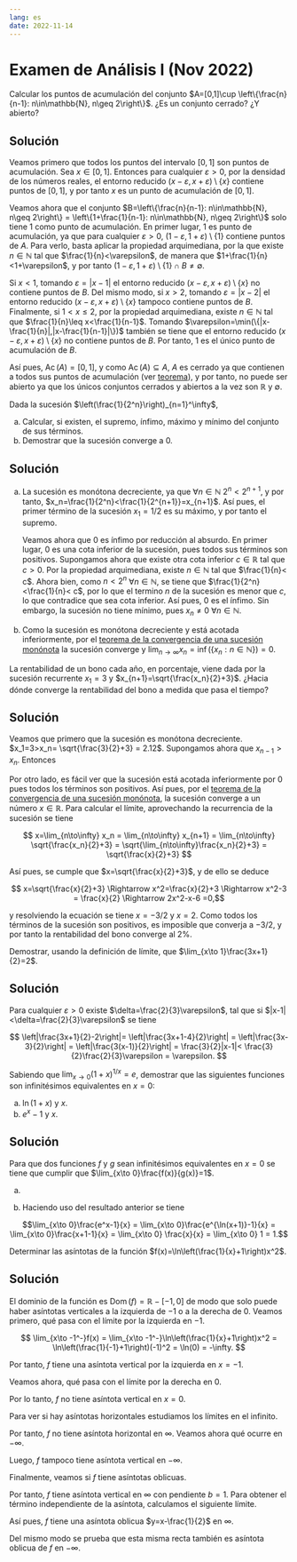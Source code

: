 ```yaml
---
lang: es
date: 2022-11-14
---
```


# Examen de Análisis I (Nov 2022)

:::{#exr-1}
Calcular los puntos de acumulación del conjunto $A=[0,1]\cup \left\{\frac{n}{n-1}: n\in\mathbb{N}, n\geq 2\right\}$. ¿Es un conjunto cerrado? ¿Y abierto?
:::

:::{.callout-tip collapse="true"}
## Solución
Veamos primero que todos los puntos del intervalo $[0,1]$ son puntos de acumulación. Sea $x\in[0,1]$. Entonces para cualquier $\varepsilon>0$, por la densidad de los números reales, el entorno reducido $(x-\varepsilon,x+\varepsilon)\setminus\{x\}$ contiene puntos de $[0,1]$, y por tanto $x$ es un punto de acumulación de $[0,1]$.

Veamos ahora que el conjunto $B=\left\{\frac{n}{n-1}: n\in\mathbb{N}, n\geq 2\right\} = \left\{1+\frac{1}{n-1}: n\in\mathbb{N}, n\geq 2\right\}$ solo tiene $1$ como punto de acumulación. En primer lugar, $1$ es punto de acumulación, ya que para cualquier $\varepsilon>0$, $(1-\varepsilon, 1+\varepsilon)\setminus  \{1\}$ contiene puntos de $A$. Para verlo, basta aplicar la propiedad arquimediana, por la que existe $n\in\mathbb{N}$ tal que $\frac{1}{n}<\varepsilon$, de manera que $1+\frac{1}{n}<1+\varepsilon$, y por tanto $(1-\varepsilon, 1+\varepsilon)\setminus  \{1\}\cap B\neq \emptyset$.

Si $x<1$, tomando $\varepsilon=|x-1|$ el entorno reducido $(x-\varepsilon, x+\varepsilon)\setminus\{x\}$ no contiene puntos de $B$. Del mismo modo, si $x>2$, tomando $\varepsilon=|x-2|$ el entorno reducido $(x-\varepsilon, x+\varepsilon)\setminus\{x\}$ tampoco contiene puntos de $B$. Finalmente, si $1<x\leq 2$, por la propiedad arquimediana, existe $n\in\mathbb{N}$ tal que $\frac{1}{n}\leq x<\frac{1}{n-1}$. Tomando $\varepsilon=\min(\{|x-\frac{1}{n}|,|x-\frac{1}{n-1}|\})$ también se tiene que el entorno reducido $(x-\varepsilon, x+\varepsilon)\setminus\{x\}$ no contiene puntos de $B$. Por tanto, $1$ es el único punto de acumulación de $B$.

Así pues, $\operatorname{Ac}(A)=[0,1]$, y como $\operatorname{Ac}(A)\subseteq A$, $A$ es cerrado ya que contienen a todos sus puntos de acumulación (ver [teorema](https://aprendeconalf.es/analisis-manual/topologia-reales.html#thm-conjunto-cerrado-puntos-acumulacion)), y por tanto, no puede ser abierto ya que los únicos conjuntos cerrados y abiertos a la vez son $\mathbb{R}$ y $\emptyset$.
:::

:::{#exr-2}
Dada la sucesión $\left(\frac{1}{2^n}\right)_{n=1}^\infty$,

a. Calcular, si existen, el supremo, ínfimo, máximo y mínimo del conjunto de sus términos.
b. Demostrar que la sucesión converge a $0$.
:::

:::{.callout-tip collapse="true"}
## Solución
a. La sucesión es monótona decreciente, ya que $\forall n\in\mathbb{N}$ $2^n<2^{n+1}$, y por tanto, $x_n=\frac{1}{2^n}<\frac{1}{2^{n+1}}=x_{n+1}$. Así pues, el primer término de la sucesión $x_1=1/2$ es su máximo, y por tanto el supremo. 

    Veamos ahora que $0$ es ínfimo por reducción al absurdo. En primer lugar, $0$ es una cota inferior de la sucesión, pues todos sus términos son positivos. Supongamos ahora que existe otra cota inferior $c\in\mathbb{R}$ tal que $c>0$. Por la propiedad arquimediana, existe $n\in\mathbb{N}$ tal que $\frac{1}{n}< c$. Ahora bien, como $n<2^n$ $\forall n\in\mathbb{N}$, se tiene que $\frac{1}{2^n}<\frac{1}{n}< c$, por lo que el termino $n$ de la sucesión es menor que $c$, lo que contradice que sea cota inferior. Así pues, $0$ es el ínfimo. Sin embargo, la sucesión no tiene mínimo, pues $x_n\neq 0$ $\forall n\in\mathbb{N}$.

b. Como la sucesión es monótona decreciente y está acotada inferiormente, por el [teorema de la convergencia de una sucesión monónota](https://aprendeconalf.es/analisis-manual/sucesiones.html#thm-convergencia-monotona) la sucesión converge y $\lim_{n\to\infty}x_n = \inf(\{x_n:n\in\mathbb{N}\})=0$.
:::

:::{#exr-3}
La rentabilidad de un bono cada año, en porcentaje, viene dada por la sucesión recurrente $x_1=3$ y $x_{n+1}=\sqrt{\frac{x_n}{2}+3}$. ¿Hacia dónde converge la rentabilidad del bono a medida que pasa el tiempo?
:::

:::{.callout-tip collapse="true"}
## Solución
Veamos que primero que la sucesión es monótona decreciente. $x_1=3>x_n= \sqrt{\frac{3}{2}+3} = 2.12$. Supongamos ahora que $x_{n-1}>x_n$. Entonces 

\begin{align*}
x_{n-1}>x_n &\Rightarrow \frac{x_{n-1}} {2}>\frac{x_n}{2} \Rightarrow \frac{x_{n-1}}{2}+3>\frac{x_n}{2}+3\\  & \Rightarrow \sqrt{\frac{x_{n-1}}{2}+3}>\sqrt{\frac{x_n}{2}+3} \Rightarrow x_n>x_{n+1}.
\end{align*}
$$
$$

Por otro lado, es fácil ver que la sucesión está acotada inferiormente por $0$ pues todos los términos son positivos. Así pues, por el [teorema de la convergencia de una sucesión monónota](https://aprendeconalf.es/analisis-manual/sucesiones.html#thm-convergencia-monotona), la sucesión converge a un número $x\in\mathbb{R}$. Para calcular el límite, aprovechando la recurrencia de la sucesión se tiene

$$
x=\lim_{n\to\infty} x_n = \lim_{n\to\infty} x_{n+1} = \lim_{n\to\infty} \sqrt{\frac{x_n}{2}+3} = \sqrt{\lim_{n\to\infty}\frac{x_n}{2}+3} = \sqrt{\frac{x}{2}+3}
$$

Así pues, se cumple que $x=\sqrt{\frac{x}{2}+3}$, y de ello se deduce

$$
x=\sqrt{\frac{x}{2}+3} \Rightarrow x^2=\frac{x}{2}+3 \Rightarrow x^2-3 = \frac{x}{2} \Rightarrow 2x^2-x-6 =0,$$

y resolviendo la ecuación se tiene $x=-3/2$ y $x=2$. Como todos los términos de la sucesión son positivos, es imposible que converja a $-3/2$, y por tanto la rentabilidad del bono converge al $2$\%.
:::

:::{#exr-4}
Demostrar, usando la definición de límite, que $\lim_{x\to 1}\frac{3x+1}{2}=2$.
:::

:::{.callout-tip collapse="true"}
## Solución
Para cualquier $\varepsilon>0$ existe $\delta=\frac{2}{3}\varepsilon$, tal que si $|x-1|<\delta=\frac{2}{3}\varepsilon$ se tiene

$$
\left|\frac{3x+1}{2}-2\right|= \left|\frac{3x+1-4}{2}\right| = \left|\frac{3x-3}{2}\right| = \left|\frac{3(x-1)}{2}\right| = \frac{3}{2}|x-1|< \frac{3}{2}\frac{2}{3}\varepsilon = \varepsilon.
$$
:::

:::{#exr-5}
Sabiendo que $\lim_{x\to 0}(1+x)^{1/x}=e$, demostrar que las siguientes funciones son infinitésimos equivalentes en $x=0$:

a. $\ln(1+x)$ y $x$.
b. $e^x-1$ y $x$.
:::

:::{.callout-tip collapse="true"}
## Solución
Para que dos funciones $f$ y $g$ sean infinitésimos equivalentes en $x=0$ se tiene que cumplir que $\lim_{x\to 0}\frac{f(x)}{g(x)}=1$.

a. 
\begin{align*}
\lim_{x\to 0}\frac{\ln(1+x)}{x} &= \lim_{x\to 0}\frac{1}{x}\ln(1+x) = \lim_{x\to 0}\ln\left((1+x)^{1/x}\right)\\  
&= \ln\left(\lim_{x\to 0} (1+x)^{1/x}\right) = \ln(e) = 1.
\end{align*}

b. Haciendo uso del resultado anterior se tiene

$$\lim_{x\to 0}\frac{e^x-1}{x} = \lim_{x\to 0}\frac{e^{\ln(x+1)}-1}{x} = \lim_{x\to 0}\frac{x+1-1}{x} = \lim_{x\to 0} \frac{x}{x} = \lim_{x\to 0} 1 = 1.$$
:::

:::{#exr-6}
Determinar las asíntotas de la función $f(x)=\ln\left(\frac{1}{x}+1\right)x^2$. 
:::

:::{.callout-tip collapse="true"}
## Solución
El dominio de la función es $\operatorname{Dom}(f) = \mathbb{R}-[-1,0]$ de modo que solo puede haber asíntotas verticales a la izquierda de $-1$ o a la derecha de $0$. Veamos primero, qué pasa con el límite por la izquierda en $-1$.

$$
\lim_{x\to -1^-}f(x) = \lim_{x\to -1^-}\ln\left(\frac{1}{x}+1\right)x^2 = \ln\left(\frac{1}{-1}+1\right)(-1)^2 = \ln(0) = -\infty.
$$

Por tanto, $f$ tiene una asíntota vertical por la izquierda en $x=-1$.

Veamos ahora, qué pasa con el límite por la derecha en $0$. 

\begin{align*}
\lim_{x\to 0^+}f(x) &= \lim_{x\to 0^+}\ln\left(\frac{1}{x}+1\right)x^2 = \lim_{x\to 0^+}\ln\left(\frac{x+1}{x}\right)x^2 \\ 
&= \lim_{x\to 0^+} (\ln(x+1)-\ln(x))x^2 \\ 
&= \lim_{x\to 0^+}\ln(x+1)x^2 - \lim_{x\to 0^+}\ln(x)x^2\\ 
&= \ln(0+1)0^2 - \lim_{x\to 0^+}\frac{\ln(x)}{1/x^2} \\
&= 0 - \lim_{x\to 0^+}\frac{(\ln(x))'}{(1/x^2)'} = -\lim_{x\to 0^+} \frac{1/x}{-2/x^3} = \tag{L'Hôpital}\\
&= -\lim_{x\to 0^+} \frac{x^3}{-2x} = \lim_{x\to 0^+}\frac{x^2}{2} = 0.
\end{align*}

Por lo tanto, $f$ no tiene asíntota vertical en $x=0$.

Para ver si hay asíntotas horizontales estudiamos los límites en el infinito.

\begin{align*}
\lim_{x\to \infty} f(x) &= \lim_{x\to \infty}\ln\left(\frac{1}{x}+1\right)x^2 = \lim_{x\to\infty} \frac{\ln(x^{-1}+1)}{x^{-2}}\\ 
&= \lim_{x\to\infty} \frac{(\ln(x^{-1}+1))'}{(x^{-2})'} \tag{L'Hôpital} = \lim_{x\to\infty} \frac{\frac{1}{x^{-1}+1}(-1)x^{-2}}{-2x^{-3}}\\  
&= \lim_{x\to \infty} \frac{x}{2(x^{-1}+1)} = \infty.
\end{align*}

Por tanto, $f$ no tiene asíntota horizontal en $\infty$. Veamos ahora qué ocurre en $-\infty$.

\begin{align*}
\lim_{x\to -\infty} f(x) &= \lim_{x\to -\infty}\ln\left(\frac{1}{x}+1\right)x^2 = \lim_{x\to -\infty} \frac{\ln(x^{-1}+1)}{x^{-2}}\\ 
&= \lim_{x\to -\infty} \frac{(\ln(x^{-1}+1))'}{(x^{-2})'} \tag{L'Hôpital} = \lim_{x\to -\infty} \frac{\frac{1}{x^{-1}+1}(-1)x^{-2}}{-2x^{-3}}\\ 
&= \lim_{x\to -\infty} \frac{x}{2(x^{-1}+1)} = -\infty.
\end{align*}

Luego, $f$ tampoco tiene asíntota vertical en $-\infty$.

Finalmente, veamos si $f$ tiene asíntotas oblicuas. 

\begin{align*}
\lim_{x\to \infty} \frac{f(x)}{x} &= \lim_{x\to \infty}\frac{\ln\left(\frac{1}{x}+1\right)x^2}{x} = \lim_{x\to \infty}\ln\left(\frac{1}{x}+1\right)x \\
&= \lim_{x\to \infty} \ln\left(\left(\frac{1}{x}+1\right)^x\right) = \ln\left(\lim_{x\to \infty} \left(\frac{1}{x}+1\right)^x\right)\\ 
&= \ln(e)=1
\end{align*}

Por tanto, $f$ tiene asíntota vertical en $\infty$ con pendiente $b=1$. Para obtener el término independiente de la asíntota, calculamos el siguiente límite.

\begin{align*}
\lim_{x\to \infty} f(x)-x &= \lim_{x\to \infty}\ln\left(\frac{1}{x}+1\right)x^2-x\\  
&= \lim_{x\to \infty}(\ln(x^{-1}+1)x-1)x \\
&= \lim_{x\to \infty}\frac{\ln(x^{-1}+1)x-1}{x^{-1}}\\  
&=  \lim_{x\to \infty}\frac{(\ln(x^{-1}+1)x-1)'}{(x^{-1})'} \tag{L'Hôpital} \\
&= \lim_{x\to \infty}\frac{\frac{-1}{(x^{-1}+1)x^2}x+\ln(x^{-1}+1)}{(-1)x^{-2}}\\ 
&= \lim_{x\to \infty}\frac{\frac{-1}{(x+1)}+\ln(x^{-1}+1)}{-x^{-2}} \\
&= \lim_{x\to \infty}\frac{\left(\frac{-1}{(1+x)}+\ln(x^{-1}+1)\right)'}{(-x^{-2})'}\\ 
&= \lim_{x\to \infty}\frac{\frac{1}{(x+1)^2}-\frac{1}{(x^{-1}+1)x^2}}{2x^{-3}}\tag{L'Hôpital}\\ 
&= \lim_{x\to \infty}\frac{\frac{1}{(x+1)^2}-\frac{1}{(x+1)x}}{2x^{-3}} = \lim_{x\to \infty}\frac{\frac{-1}{(x+1)^2x}}{2x^{-3}} \\
&= \lim_{x\to \infty}\frac{-x^3}{2(x^3+2x^2+x)} = \frac{-1}{2}
\end{align*}

Así pues, $f$ tiene una asíntota oblicua $y=x-\frac{1}{2}$ en $\infty$.

Del mismo modo se prueba que esta misma recta también es asíntota oblicua de $f$ en $-\infty$.
:::